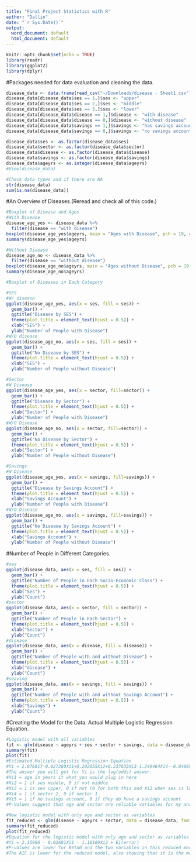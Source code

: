 ```yaml
---
title: "Final Project Statistics with R"
author: "Dallin"
date: "`r Sys.Date()`"
output:
  word_document: default
  html_document: default
---
```


```r
knitr::opts_chunk$set(echo = TRUE)
library(readr)
library(ggplot2)
library(dplyr)
```
#Packages needed for data evaluation and cleaning the data.
```r
disease_data <- data.frame(read_csv("~/Downloads/disease - Sheet1.csv"))
disease_data[disease_data$ses == 1,]$ses <- "upper"
disease_data[disease_data$ses == 2,]$ses <- "middle"
disease_data[disease_data$ses == 3,]$ses <- "lower"
disease_data[disease_data$disease == 1,]$disease <- "with disease"
disease_data[disease_data$disease == 0,]$disease <- "without disease"
disease_data[disease_data$savings == 1,]$savings <- "has savings account"
disease_data[disease_data$savings == 0,]$savings <- "no savings account"

disease_data$ses <- as.factor(disease_data$ses)
disease_data$sector <- as.factor(disease_data$sector)
disease_data$disease <- as.factor(disease_data$disease)
disease_data$savings <- as.factor(disease_data$savings)
disease_data$ageyrs <- as.integer(disease_data$ageyrs)
#View(disease_data)

#Check data types and if there are NA
str(disease_data)
sum(is.na(disease_data))

```
#An Overview of Diseases.(Reread and check all of this code.)
```r
#Boxplot of Disease and Ages
#With Disease
disease_age_yes <- disease_data %>% 
  filter(disease == "with disease")
boxplot(disease_age_yes$ageyrs, main = "Ages with Disease", pch = 19, col = "lightblue", horizontal = TRUE, xlab = "Age in Years")
summary(disease_age_yes$ageyrs)

#Without Disease
disease_age_no <- disease_data %>% 
  filter(disease == "without disease")
boxplot(disease_age_no$ageyrs, main = "Ages without Disease", pch = 19, col = "lightblue", horizontal = TRUE, xlab = "Age in Years")
summary(disease_age_no$ageyrs)

#Boxplot of Diseases in Each Category

#SES
#W/ disease
ggplot(disease_age_yes, aes(x = ses, fill = ses)) +
  geom_bar() +
  ggtitle("Disease by SES") +
  theme(plot.title = element_text(hjust = 0.5)) +
  xlab("SES") +
  ylab("Number of People with Disease")
#W/O disease
ggplot(disease_age_no, aes(x = ses, fill = ses)) +
  geom_bar() +
  ggtitle("No Disease by SES") +
  theme(plot.title = element_text(hjust = 0.5)) +
  xlab("SES") +
  ylab("Number of People without Disease")

#Sector
#W Disease
ggplot(disease_age_yes, aes(x = sector, fill=sector)) +
  geom_bar() +
  ggtitle("Disease by Sector") +
  theme(plot.title = element_text(hjust = 0.5)) +
  xlab("Sector") +
  ylab("Number of People with Disease")
#W/O Disease
ggplot(disease_age_no, aes(x = sector, fill=sector)) +
  geom_bar() +
  ggtitle("No Disease by Sector") +
  theme(plot.title = element_text(hjust = 0.5)) +
  xlab("Sector") +
  ylab("Number of People without Disease")

#Savings
#W Disease
ggplot(disease_age_yes, aes(x = savings, fill=savings)) +
  geom_bar() +
  ggtitle("Disease by Savings Account") +
  theme(plot.title = element_text(hjust = 0.5)) +
  xlab("Savings Account") +
  ylab("Number of People with Disease")
#W/O Disease
ggplot(disease_age_no, aes(x = savings, fill=savings)) +
  geom_bar() +
  ggtitle("No Disease by Savings Account") +
  theme(plot.title = element_text(hjust = 0.5)) +
  xlab("Savings Account") +
  ylab("Number of People without Disease")
```
#Number of People in Different Categories.
```r
#ses
ggplot(disease_data, aes(x = ses, fill = ses)) +
  geom_bar() +
  ggtitle("Number of People in Each Socio-Economic Class") +
  theme(plot.title = element_text(hjust = 0.5)) +
  xlab("Ses") +
  ylab("Count")
#sector
ggplot(disease_data, aes(x = sector, fill = sector)) +
  geom_bar() +
  ggtitle("Number of People in Each Sector") +
  theme(plot.title = element_text(hjust = 0.5)) +
  xlab("Sector") +
  ylab("Count")
#disease
ggplot(disease_data, aes(x = disease, fill = disease)) +
  geom_bar() +
  ggtitle("Number of People with and without Disease") +
  theme(plot.title = element_text(hjust = 0.5)) +
  xlab("disease") +
  ylab("Count")
#seaving
ggplot(disease_data, aes(x = savings, fill = savings)) +
  geom_bar() +
  ggtitle("Number of People with and without Savings Account") +
  theme(plot.title = element_text(hjust = 0.5)) +
  xlab("Savings") +
  ylab("Count")
```
#Creating the Model for the Data. Actual Multiple Logistic Regression Equation.
```r
#Logistic model with all variables
fit <- glm(disease ~ ageyrs + ses + sector + savings, data = disease_data, family = "binomial")
summary(fit)
plot(fit)
#Estimated Multiple Logistic Regression Equation
#Yi = 2.076617-0.027280Xi1+0.202055Xi2+0.237633Xi3-1.249464Xi4--0.040692Xi5 + Ei(error)
#The answer you will get for Yi is the log(odds) answer. 
#Xi1 = age in years it what you would plug in here
#Xi2 = 1 if ses middle, 0 if not middle 
#Xi3 = 1 is ses upper, 0 if not (0 for both this and Xi2 when ses is lower)
#Xi4 = 1 if sector 2, 0 if sector 1
#Xi5 = 1 if no savings account, 0 if they do have a savings account
#P-Values suggest that age and sector are reliable variables for my analysis.

#New logistic model with only age and sector as variables
fit_reduced <- glm(disease ~ ageyrs + sector, data = disease_data, family = "binomial")
summary(fit_reduced)
plot(fit_reduced)
#Equation for the logistic model with only age and sector as variables
#Yi = 2.15966 - 0.02681Xi1 - 1.18169Xi2 + Ei(error)
#P-values are lower for Beta0 and the two variables in this reduced model compared to the full. Suggesting that this model id more accurate.
#The AIC is lower for the reduced model, also showing that it is the more accurate model.
```

